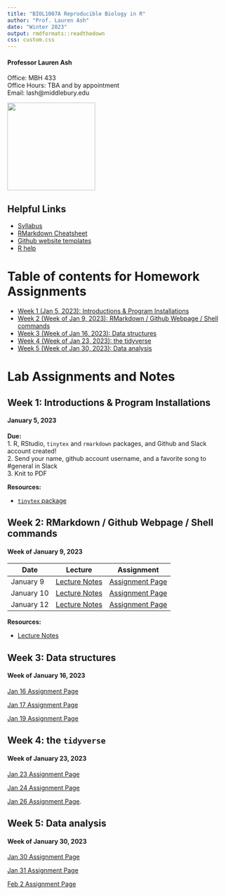 ```yaml
---
title: "BIOL1007A Reproducible Biology in R"
author: "Prof. Lauren Ash"
date: "Winter 2023"
output: rmdformats::readthedown
css: custom.css
---
```


<p align="center">

#### Professor Lauren Ash 
Office: MBH 433   
Office Hours: TBA and by appointment    
Email: lash@middlebury.edu   

<img src="Lauren.jpg" width="200" height="200" />

## Helpful Links   
* [Syllabus](BIO1007A_Syllabus.html)
* [RMarkdown Cheatsheet](https://www.rstudio.com/wp-content/uploads/2015/02/rmarkdown-cheatsheet.pdf)   
* [Github website templates](https://jekyllthemes.io/)   
* [R help](http://stackoverflow.com/questions/tagged/r)  
  

# Table of contents for Homework Assignments 

* [Week 1 (Jan 5, 2023): Introductions & Program Installations](#id-section1)
* [Week 2 (Week of Jan 9, 2023): RMarkdown / Github Webpage / Shell commands](#id-section2)
* [Week 3 (Week of Jan 16, 2023): Data structures](#id-section3)
* [Week 4 (Week of Jan 23, 2023): the tidyverse](#id-section4)
* [Week 5 (Week of Jan 30, 2023): Data analysis](#id-section5)


# Lab Assignments and Notes


<div id='id-section1'/>
## Week 1: Introductions & Program Installations  
#### January 5, 2023
   
**Due:**   
1. R, RStudio, `tinytex` and `rmarkdown` packages, and Github and Slack account created!  
2. Send your name, github account username, and a favorite song to #general in Slack   
3. Knit to PDF  
   
**Resources:**  

* [`tinytex` package](https://yihui.org/tinytex/)   


<div id='id-section2'/>
## Week 2: RMarkdown / Github Webpage / Shell commands  
#### Week of January 9, 2023


Date  | Lecture | Assignment
------------- |----------- | -------------
January 9 | [Lecture Notes]() | [Assignment Page]() 
January 10 | [Lecture Notes]() | [Assignment Page]()
January 12 | [Lecture Notes]() | [Assignment Page]()


**Resources:**

* [Lecture Notes]()  


<div id='id-section3'/>
## Week 3: Data structures 
#### Week of January 16, 2023

[Jan 16 Assignment Page]()

[Jan 17 Assignment Page]()
 
[Jan 19 Assignment Page]()



<div id='id-section4'/>
## Week 4: the `tidyverse`    
#### Week of January 23, 2023

[Jan 23 Assignment Page]()

[Jan 24 Assignment Page]()
 
[Jan 26 Assignment Page]().



<div id='id-section5'/>   
## Week 5: Data analysis
#### Week of January 30, 2023 

[Jan 30 Assignment Page]()

[Jan 31 Assignment Page]()
 
[Feb 2 Assignment Page]()
